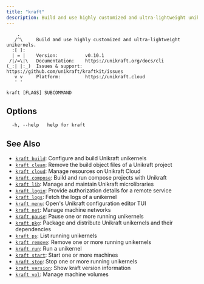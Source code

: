 ```yaml
---
title: "kraft"
description: Build and use highly customized and ultra-lightweight unikernels
---
```


```
    .
   /^\     Build and use highly customized and ultra-lightweight unikernels.
  :[ ]:
  | = |    Version:          v0.10.1
 /|/=\|\   Documentation:    https://unikraft.org/docs/cli
(_:| |:_)  Issues & support: https://github.com/unikraft/kraftkit/issues
   v v     Platform:         https://unikraft.cloud
   ' '

```
```
kraft [FLAGS] SUBCOMMAND
```

## Options

```
  -h, --help   help for kraft
```

## See Also

* [`kraft build`](/docs/cli/reference/kraft/build): Configure and build Unikraft unikernels
* [`kraft clean`](/docs/cli/reference/kraft/clean): Remove the build object files of a Unikraft project
* [`kraft cloud`](/docs/cli/reference/kraft/cloud): Manage resources on Unikraft Cloud
* [`kraft compose`](/docs/cli/reference/kraft/compose): Build and run compose projects with Unikraft
* [`kraft lib`](/docs/cli/reference/kraft/lib): Manage and maintain Unikraft microlibraries
* [`kraft login`](/docs/cli/reference/kraft/login): Provide authorization details for a remote service
* [`kraft logs`](/docs/cli/reference/kraft/logs): Fetch the logs of a unikernel
* [`kraft menu`](/docs/cli/reference/kraft/menu): Open's Unikraft configuration editor TUI
* [`kraft net`](/docs/cli/reference/kraft/net): Manage machine networks
* [`kraft pause`](/docs/cli/reference/kraft/pause): Pause one or more running unikernels
* [`kraft pkg`](/docs/cli/reference/kraft/pkg): Package and distribute Unikraft unikernels and their dependencies
* [`kraft ps`](/docs/cli/reference/kraft/ps): List running unikernels
* [`kraft remove`](/docs/cli/reference/kraft/remove): Remove one or more running unikernels
* [`kraft run`](/docs/cli/reference/kraft/run): Run a unikernel
* [`kraft start`](/docs/cli/reference/kraft/start): Start one or more machines
* [`kraft stop`](/docs/cli/reference/kraft/stop): Stop one or more running unikernels
* [`kraft version`](/docs/cli/reference/kraft/version): Show kraft version information
* [`kraft vol`](/docs/cli/reference/kraft/vol): Manage machine volumes

